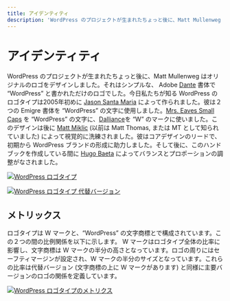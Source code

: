 ```yaml
---
title: アイデンティティ
description: 'WordPress のプロジェクトが生まれたちょっと後に、Matt Mullenweg はオリジナルのロゴをデザインしました。それはシンプルな、 Adobe Dante 書体で “WordPress” と書かれただけのロゴでした。'
---
```



# アイデンティティ

WordPress のプロジェクトが生まれたちょっと後に、Matt Mullenweg はオリジナルのロゴをデザインしました。それはシンプルな、 Adobe [Dante](https://www.myfonts.com/fonts/adobe/dante/) 書体で “WordPress” と書かれただけのロゴでした。今日私たちが知る WordPress のロゴタイプは2005年初めに [Jason Santa Maria](http://jasonsantamaria.com/) によって作られました。彼は２つの Emigre 書体を “WordPress” の文字に使用しました。[Mrs. Eaves Small Caps](http://www.myfonts.com/fonts/emigre/mrs-eaves-ot/small-caps-ot/ "Emigre: Mrs. Eaves Small Caps") を “WordPress” の文字に、[Dalliance](http://www.myfonts.com/fonts/emigre/dalliance-ot/roman/glyphs.html#glyphs/322943/77 "Emigre: Dalliance")を “W” のマークに使いました。このデザインは後に [Matt Miklic](http://mattmiklic.com/) (以前は Matt Thomas, または MT として知られていました) によって視覚的に洗練されました。彼はコアデザインのリードで、初期から WordPress ブランドの形成に助力しました。そして後に、このハンドブックを作成している間に [Hugo Baeta](http://hugobaeta.com) によってバランスとプロポーションの調整がなされました。

[![WordPress ロゴタイプ](https://i0.wp.com/make.wordpress.org/design/files/2015/02/logotype-01-standard.png?resize=776%2C263&ssl=1)](https://i0.wp.com/make.wordpress.org/design/files/2015/02/logotype-01-standard.png?ssl=1)

[![WordPress ロゴタイプ 代替バージョン](https://i1.wp.com/make.wordpress.org/design/files/2015/02/logotype-01-alternative.png?resize=776%2C420&ssl=1)](https://i1.wp.com/make.wordpress.org/design/files/2015/02/logotype-01-alternative.png?ssl=1)

<TopLink />

## メトリックス

ロゴタイプは W マークと、“WordPress” の文字商標とで構成されています。この２つの間の比例関係を以下に示します。 W マークはロゴタイプ全体の比率に影響し、文字商標は W マークの半分の高さとなっています。ロゴの周りにはセーフティマージンが設定され、W マークの半分のサイズとなっています。これらの比率は代替バージョン (文字商標の上に W マークがあります) と同様に主要バージョンのロゴの関係を定義しています。

[![WordPress ロゴタイプのメトリクス](https://i1.wp.com/make.wordpress.org/design/files/2015/02/logotype-02-metrics.png?resize=776%2C665&ssl=1)](https://i1.wp.com/make.wordpress.org/design/files/2015/02/logotype-02-metrics.png?ssl=1)

<TopLink />

